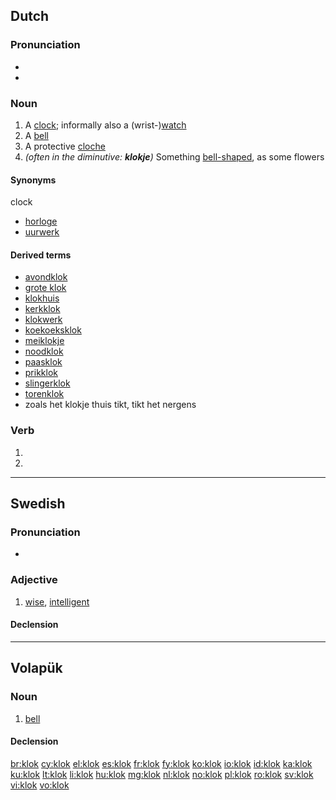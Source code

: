 ==Dutch==

===Pronunciation===
* {{rhymes|ɔk|lang=nl}}
* {{audio|Nl-klok.ogg|audio}}

===Noun===
{{nl-noun|f|klokken}}

# A [[clock]]; informally also a (wrist-)[[watch]]
# A [[bell]]
# A protective [[cloche]]
# ''(often in the diminutive: '''klokje''')'' Something [[bell-shaped]], as some flowers

====Synonyms====
clock
* [[horloge]] {{n}}
* [[uurwerk]] {{n}}

====Derived terms====
{{top3}}
* [[avondklok]]
* [[grote klok]]
* [[klokhuis]] {{n}}
* [[kerkklok]]
* [[klokwerk]] {{n}}
* [[koekoeksklok]]
* [[meiklokje]] {{n}}
* [[noodklok]]
* [[paasklok]]
* [[prikklok]]
* [[slingerklok]]
* [[torenklok]]
* zoals het klokje thuis tikt, tikt het nergens
{{bottom}}

===Verb===
{{head|nl}}

# {{nl-verb-form|p=1|n=sg|t=pres|m=ind|klokken}}
# {{nl-verb-form|m=imp|klokken}}

----

==Swedish==

===Pronunciation===
* {{audio|Sv-klok.ogg|audio}}

===Adjective===
{{head|sv|adjective}}

# [[wise]], [[intelligent]]

====Declension====
{{sv-adj-reg}}

----

==Volapük==

===Noun===
{{vo-noun}}

# [[bell]]

====Declension====
{{vo-decl-noun}}

[[br:klok]]
[[cy:klok]]
[[el:klok]]
[[es:klok]]
[[fr:klok]]
[[fy:klok]]
[[ko:klok]]
[[io:klok]]
[[id:klok]]
[[ka:klok]]
[[ku:klok]]
[[lt:klok]]
[[li:klok]]
[[hu:klok]]
[[mg:klok]]
[[nl:klok]]
[[no:klok]]
[[pl:klok]]
[[ro:klok]]
[[sv:klok]]
[[vi:klok]]
[[vo:klok]]